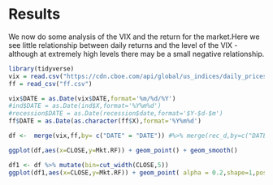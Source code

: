 # Results

We now do some analysis of the VIX and the return for the market.Here we see little relationship between daily returns and the level of the VIX - although at extremely high levels there may be a small negative relationship.

```r
library(tidyverse)
vix = read.csv("https://cdn.cboe.com/api/global/us_indices/daily_prices/VIX_History.csv")
ff = read_csv("ff.csv")

vix$DATE = as.Date(vix$DATE,format='%m/%d/%Y')
#ind$DATE = as.Date(ind$X,format='%Y%m%d')
#recession$DATE = as.Date(recession$date,format='$Y-$d-$m')
ff$DATE = as.Date(as.character(ff$X),format='%Y%m%d')

df <-  merge(vix,ff,by= c("DATE" = "DATE")) #%>% merge(rec_d,by=c("DATE"="DATE"))

ggplot(df,aes(x=CLOSE,y=Mkt.RF)) + geom_point() + geom_smooth()

df1 <- df %>% mutate(bin=cut_width(CLOSE,5))
ggplot(df1,aes(x=CLOSE,y=Mkt.RF)) + geom_point( alpha = 0.2,shape=1,position = "jitter")  +geom_boxplot(aes(group=bin)) + geom_smooth()
```


